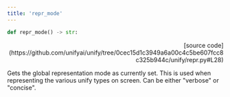 ```yaml
---
title: 'repr_mode'
---
```


```python
def repr_mode() -> str:
```

<p align="right">[source code](https://github.com/unifyai/unify/tree/0cec15d1c3949a6a00c4c5be607fcc8c325b944c/unify/repr.py#L28)</p>

Gets the global representation mode as currently set. This is used when representing
the various unify types on screen. Can be either "verbose" or "concise".